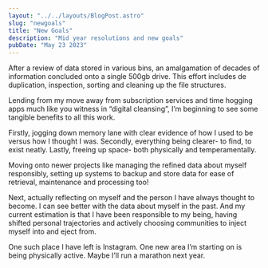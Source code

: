 ```yaml
---
layout: "../../layouts/BlogPost.astro"
slug: "newgoals"
title: "New Goals"
description: "Mid year resolutions and new goals"
pubDate: "May 23 2023"
---
```



After a review of data stored in various bins, an amalgamation of decades of information concluded onto a single 500gb drive. This effort includes de duplication, inspection, sorting and cleaning up the file structures.


Lending from my move away from subscription services and time hogging apps much like you witness in “digital cleansing”, I’m beginning to see some tangible benefits to all this work.


Firstly, jogging down memory lane with clear evidence of how I used to be versus how I thought I was. Secondly, everything being clearer- to find, to exist neatly. Lastly, freeing up space- both physically and temperamentally.


Moving onto newer projects like managing the refined data about myself responsibly, setting up systems to backup and store data for ease of retrieval, maintenance and processing too!


Next, actually reflecting on myself and the person I have always thought to become. I can see better with the data about myself in the past. And my current estimation is that I have been responsible to my being, having shifted personal trajectories and actively choosing communities to inject myself into and eject from.


One such place I have left is Instagram. One new area I’m starting on is being physically active. Maybe I’ll run a marathon next year.

